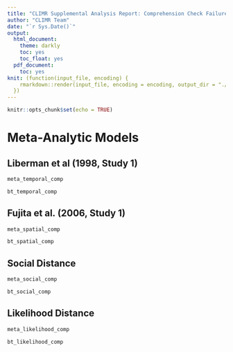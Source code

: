 ```yaml
---
title: "CLIMR Supplemental Analysis Report: Comprehension Check Failures Removed"
author: "CLIMR Team"
date: "`r Sys.Date()`"
output:
  html_document:
    theme: darkly
    toc: yes
    toc_float: yes
  pdf_document:
    toc: yes
knit: (function(input_file, encoding) {
    rmarkdown::render(input_file, encoding = encoding, output_dir = "./reports/")
  })
---
```


```r
knitr::opts_chunk$set(echo = TRUE)
```

# Meta-Analytic Models

## Liberman et al (1998, Study 1)

```r
meta_temporal_comp
```

```r
bt_temporal_comp
```

## Fujita et al. (2006, Study 1)

```r
meta_spatial_comp
```

```r
bt_spatial_comp
```

## Social Distance

```r
meta_social_comp
```

```r
bt_social_comp
```

## Likelihood Distance

```r
meta_likelihood_comp
```

```r
bt_likelihood_comp
```
